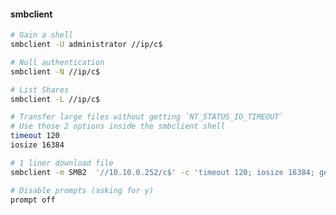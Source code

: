 #### smbclient

```bash copy filename="Bash"
# Gain a shell
smbclient -U administrator //ip/c$

# Null authentication
smbclient -N //ip/c$

# List Shares
smbclient -L //ip/c$

# Transfer large files without getting `NT_STATUS_IO_TIMEOUT`
# Use those 2 options inside the smbclient shell
timeout 120
iosize 16384

# 1 liner download file
smbclient -m SMB2  '//10.10.0.252/c$' -c 'timeout 120; iosize 16384; get \tools\cobaltstrike\cobaltstrike.exe' -U administrator

# Disable prompts (asking for y)
prompt off
```